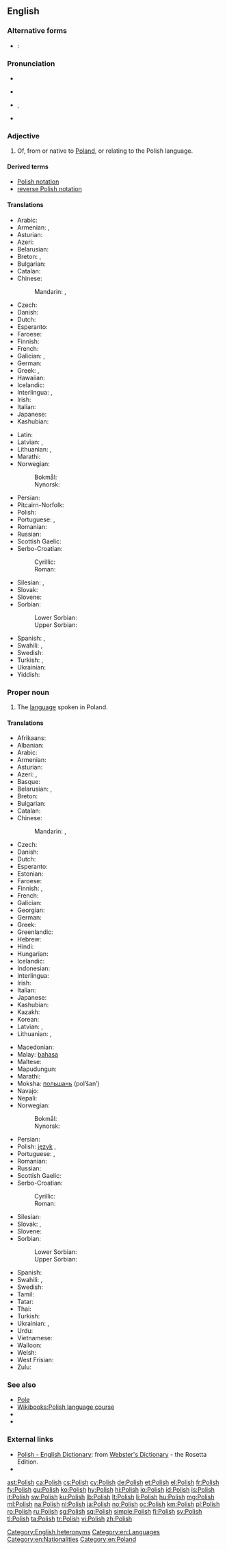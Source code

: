 {{also|polish}}
==English==
{{interwiktionary|code=pl}}
{{wikipedia}}

===Alternative forms===
* {{qualifier|abbreviation}}: {{l|en|Pl.}}

===Pronunciation===
* {{audio|En-us-Polish.ogg|audio (US)|lang=en}}
* {{a|UK}} {{IPA|/ˈpəʊlɪʃ/|lang=en}}
* {{a|US}} {{enPR|pōʹlĭsh}}, {{IPA|/ˈpoʊlɪʃ/|lang=en}}
* {{audio|en-us-Polish proper.ogg|Audio (US)|lang=en}}

===Adjective===
{{en-adj|-}}

# Of, from or native to [[Poland]], or relating to the Polish language.

====Derived terms====
* [[Polish notation]]
* [[reverse Polish notation]]

====Translations====
{{trans-top|of Poland or its language}}
* Arabic: {{t|ar|بُولَنْدِيّ|tr=bulándiy}}
* Armenian: {{t|hy|լեհական|tr=lehakan}}, {{t+|hy|լեհերեն|sc=Armn}} {{qualifier|relating to the language}}
* Asturian: {{t+|ast|polacu}}
* Azeri: {{t|az|polyak}}
* Belarusian: {{t|be|польскі|tr=pól’ski|sc=Cyrl}}
* Breton: {{t|br|poloniat}}, {{t|br|polonek}} {{qualifier|relating to the language}}
* Bulgarian: {{t+|bg|полски}}
* Catalan: {{t+|ca|polonès}}
* Chinese:
*: Mandarin: {{t|cmn|波蘭的|sc=Hani}}, {{t|cmn|波兰的|tr=Bōlán de|sc=Hani}}
* Czech: {{t+|cs|polský}}
* Danish: {{t+|da|polsk}}
* Dutch: {{t+|nl|Pools}}
* Esperanto: {{t+|eo|pola}}
* Faroese: {{t|fo|pólskur|m}}
* Finnish: {{t+|fi|puolalainen}}
* French: {{t+|fr|polonais}}
* Galician: {{t+|gl|polaco}}, {{t|gl|polonés}}
* German: {{t+|de|polnisch}}
* Greek: {{t+|el|πολωνικός|m|tr=polonikós}}, {{t+|el|πολωνέζικος|m|tr=polonézikos}}
* Hawaiian: {{t|haw|Pōlani}}
* Icelandic: {{t+|is|pólskur}}
* Interlingua: {{t|ia|polonese}}, {{t|ia|polac}}
* Irish: {{t|ga|Polannach}}
* Italian: {{t+|it|polacco}}
* Japanese: {{t+|ja|ポーランド|alt=ポーランドの|tr=Pōrando no}}
* Kashubian: {{t|csb|pòlsczi}}
{{trans-mid}}
* Latin: {{t+|la|Polonicus|m}}
* Latvian: {{t|lv|poļu}}, {{t|lv|polisks}}
* Lithuanian: {{t|lt|lenkiškas}}, {{t+|lt| lenkų }}
* Marathi: {{t|mr|पोलिश|tr=poliśa|sc=Deva}}
* Norwegian:
*: Bokmål: {{t+|nb|polsk}}
*: Nynorsk: {{t+|nn|polsk}}
* Persian: {{t+|fa|لهستانی|tr=Lahestani}}
* Pitcairn-Norfolk: {{t|pih|Poelish}}
* Polish: {{t+|pl|polski}}
* Portuguese: {{t+|pt|polonês}}, {{t+|pt|polaco}}
* Romanian: {{t+|ro|polonez}}
* Russian: {{t+|ru|польский|tr=pol'skij}}
* Scottish Gaelic: {{t|gd|Pòlainneach}}
* Serbo-Croatian:
*: Cyrillic: {{t|sh|по̏љскӣ|sc=Cyrl}}
*: Roman: {{t|sh|pȍljskī}}
* Silesian: {{t|szl|polski|m}}, {{t|szl|polsko|f}}
* Slovak: {{t|sk|poľský}}
* Slovene: {{t|sl|póljski}}
* Sorbian:
*: Lower Sorbian: {{t|dsb|pólski}}
*: Upper Sorbian: {{t+|hsb|pólski}}
* Spanish: {{t+|es|polaco|m}}, {{t|es|polonés|m}}
* Swahili: {{t|sw|Kipolandi}}, {{t|sw|Kipoli}}
* Swedish: {{t+|sv|polsk}}
* Turkish: {{t|tr|Polonezce}}, {{t+|tr|Lehçe}}
* Ukrainian: {{t+|uk|польський|tr=pól’s’kyj}}
* Yiddish: {{t|yi|פּויליש|tr=poylish|sc=Hebr}}
{{trans-bottom}}

===Proper noun===
{{en-proper noun}}

# The [[language]] spoken in Poland.

====Translations====
{{trans-top|the language of Poland}}
* Afrikaans: {{t+|af|Pools}}
* Albanian: {{t+|sq|gjuha polake}}
* Arabic: {{t+|ar|بولندية|f|tr=bulandíyya|sc=Arab}}
* Armenian: {{t+|hy|լեհերեն|tr=leheren}}
* Asturian: {{t+|ast|polacu|m}}
* Azeri: {{t|az|polyak}}, {{t|az|polyak dili}}
* Basque: {{t+|eu|poloniera}}
* Belarusian: {{t|be|по́льская мо́ва|f|sc=Cyrl}}, {{t|be|по́льская|f|tr=pól’skaja}}
* Breton: {{t|br|poloneg|m}}
* Bulgarian: {{t+|bg|полски|m|tr=pólski}}
* Catalan: {{t+|ca|polonès|m}}
* Chinese:
*: Mandarin: {{t|cmn|波蘭語|sc=Hani}}, {{t+|cmn|波兰语|tr=Bōlán yǔ|sc=Hani}}
* Czech: {{t+|cs|polština|f}}
* Danish: {{t+|da|polsk}}
* Dutch: {{t+|nl|Pools|n}}
* Esperanto: {{t+|eo|pola}}
* Estonian: {{t|et|poola}}
* Faroese: {{t|fo|polskt|n}}
* Finnish: {{t+|fi|puola}}, {{t|fi|puolan kieli}}
* French: {{t+|fr|polonais|m}}
* Galician: {{t+|gl|polaco|m}}
* Georgian: {{t|ka|პოლონური|tr=polonuri|sc=Geor}}
* German: {{t+|de|Polnisch|n}}
* Greek: {{t+|el|πολωνικά|n-p|tr=poloniká}}
* Greenlandic: {{t|kl|Polenimiutut}}
* Hebrew: {{t+|he|פולנית|f|tr=polnít}}
* Hindi: {{t+|hi|पोलिश|tr=poliś|sc=Deva}}
* Hungarian: {{t+|hu|lengyel}}
* Icelandic: {{t+|is|pólska|f}}
* Indonesian: {{t+|id|bahasa Polandia}}
* Interlingua: {{t|ia|polonese}}
* Irish: {{t|ga|Polainnis}}
* Italian: {{t+|it|polacco|m}}
* Japanese: {{t+|ja|ポーランド語|tr=Pōrando-go}}
* Kashubian: {{t|csb|pòlsczi jãzëk}}
* Kazakh: {{t|kk|поляк|tr=polyak|sc=Cyrl}}
* Korean: {{t+|ko|폴란드어|tr=pollandeu-eo|sc=Hang}}
* Latvian: {{t|lv|poļu}}, {{t|lv|poļu valoda|f}}
* Lithuanian: {{t+|lt|lenkų}}, {{t|lt|lenkiškai}}
{{trans-mid}}
* Macedonian: {{t|mk|полски|m|tr=pólski}}
* Malay: [[bahasa]] {{t|ms|Poland}}
* Maltese: {{t|mt|Pollakk}}
* Mapudungun: {{t|arn|pulska dungun}}
* Marathi: {{t|mr|पोलिश|tr=poliśa|sc=Deva}}
* Moksha: [[польшань]] (pol’šan’)
* Navajo: {{t|nv|Póolish Dineʼé bizaad}}
* Nepali: {{t|ne|पोलिश|tr=poliś|sc=Deva}}
* Norwegian:
*: Bokmål: {{t+|nb|polsk}}
*: Nynorsk: {{t+|nn|polsk}}
* Persian: {{t+|fa|لهستانی|tr=lehestâni|sc=fa-Arab}}
* Polish: [[język]] {{t+|pl|polski|m}}, {{t+|pl|polszczyzna|f}}
* Portuguese: {{t+|pt|polonês|m}}, {{t+|pt|polaco|m}}
* Romanian: {{t+|ro|poloneză|f}}
* Russian: {{t+|ru|польский|tr=pól’skij}}
* Scottish Gaelic: {{t|gd|Pòlainnis}}
* Serbo-Croatian:
*: Cyrillic: {{t|sh|по̏љскӣ|m|sc=Cyrl}}
*: Roman: {{t|sh|pȍljskī|m}}
* Silesian: {{t|szl|polsko godka|f}}
* Slovak: {{t+|sk|poľština|f}}, {{t|sk|poľský|m}}
* Slovene: {{t|sl|póljščina|f}}
* Sorbian:
*: Lower Sorbian: {{t|dsb|pólšćina|f}}
*: Upper Sorbian: {{t+|hsb|pólšćina|f}}
* Spanish: {{t+|es|polaco|m}}
* Swahili: {{t|sw|Kipolandi}}, {{t|sw|Kipoli}}
* Swedish: {{t+|sv|polska}}
* Tamil: {{t|ta|போலிஷ்|tr=poliṣ|sc=Taml}}
* Tatar: {{t|tt|поляк|tr=polyak|sc=Cyrl}}
* Thai: {{t|th|ภาษาโปแลนด์|tr=paasăa bpohlaen|sc=Thai}}
* Turkish: {{t+|tr|Lehçe}}
* Ukrainian: {{t+|uk|польська мова|tr=pól’s’ka móva}}, {{t+|uk|польська|f|tr=pól’s’ka}}
* Urdu: {{t|ur|پولستاني|f|tr=polstāni|sc=ur-Arab}}
* Vietnamese: {{t|vi|tiếng Ba-lan}}
* Walloon: {{t+|wa|polonès}}
* Welsh: {{t+|cy|Pwyleg|f}}
* West Frisian: {{t+|fy|Poalsk}}
* Zulu: {{t|zu|Isipholisha}}
{{trans-bottom}}

===See also===
* [[Pole]]
* [[Wikibooks:Polish|Wikibooks:Polish language course]]
* {{langcat|pl}}
* {{langlist}}

===External links===
* [http://www.websters-online-dictionary.org/definition/Polish-english/ Polish - English Dictionary]: from [http://www.websters-online-dictionary.org/ Webster's Dictionary] - the Rosetta Edition.
* {{ISO 639|link=Ethnologue|3code=pol|1code=pl}}

[[Category:English heteronyms]]
[[Category:en:Languages]]
[[Category:en:Nationalities]]
[[Category:en:Poland]]

[[ast:Polish]]
[[ca:Polish]]
[[cs:Polish]]
[[cy:Polish]]
[[de:Polish]]
[[et:Polish]]
[[el:Polish]]
[[fr:Polish]]
[[fy:Polish]]
[[gu:Polish]]
[[ko:Polish]]
[[hy:Polish]]
[[hi:Polish]]
[[io:Polish]]
[[id:Polish]]
[[is:Polish]]
[[it:Polish]]
[[sw:Polish]]
[[ku:Polish]]
[[lb:Polish]]
[[lt:Polish]]
[[li:Polish]]
[[hu:Polish]]
[[mg:Polish]]
[[ml:Polish]]
[[na:Polish]]
[[nl:Polish]]
[[ja:Polish]]
[[no:Polish]]
[[oc:Polish]]
[[km:Polish]]
[[pl:Polish]]
[[ro:Polish]]
[[ru:Polish]]
[[sg:Polish]]
[[sq:Polish]]
[[simple:Polish]]
[[fi:Polish]]
[[sv:Polish]]
[[tl:Polish]]
[[ta:Polish]]
[[tr:Polish]]
[[vi:Polish]]
[[zh:Polish]]